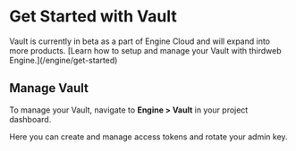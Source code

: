 
# Get Started with Vault

<Callout variant="info" title="Engine Vault">
Vault is currently in beta as a part of Engine Cloud and will expand into more products. [Learn how to setup and manage your Vault with thirdweb Engine.](/engine/get-started)

</Callout>

## Manage Vault

To manage your Vault, navigate to **Engine > Vault** in your project dashboard. 

Here you can create and manage access tokens and rotate your admin key. 
